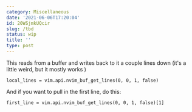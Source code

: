 ```yaml
---
category: Miscellaneous
date: '2021-06-06T17:20:04'
id: 20WSjmkUQcir
slug: /tbd
status: wip
title: ''
type: post
---
```


This reads from a buffer and writes back to it a couple lines down (it's a little weird, but it mostly works
)

    local_lines = vim.api.nvim_buf_get_lines(0, 0, 1, false)
    
And if you want to pull in the first line, do this:


    first_line = vim.api.nvim_buf_get_lines(0, 0, 1, false)[1]